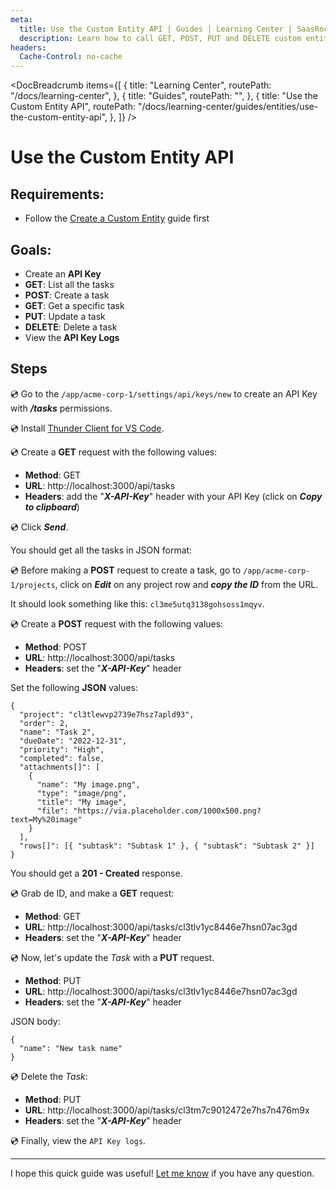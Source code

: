 ```yaml
---
meta:
  title: Use the Custom Entity API | Guides | Learning Center | SaasRock
  description: Learn how to call GET, POST, PUT and DELETE custom entity API methods
headers:
  Cache-Control: no-cache
---
```



<DocBreadcrumb
  items={[
    {
      title: "Learning Center",
      routePath: "/docs/learning-center",
    },
    {
      title: "Guides",
      routePath: "",
    },
    {
      title: "Use the Custom Entity API",
      routePath:
        "/docs/learning-center/guides/entities/use-the-custom-entity-api",
    },
  ]}
/>

# Use the Custom Entity API

## Requirements:

- Follow the [Create a Custom Entity](/docs/learning-center/guides/entities/create-a-custom-entity) guide first

## Goals:

- Create an **API Key**
- **GET**: List all the tasks
- **POST**: Create a task
- **GET**: Get a specific task
- **PUT**: Update a task
- **DELETE**: Delete a task
- View the **API Key Logs**

## Steps

💿 Go to the `/app/acme-corp-1/settings/api/keys/new` to create an API Key with _**/tasks**_ permissions.

<DocTutorialImage
  alt="Created API Key"
  src="https://yahooder.sirv.com/saasrock/guides/entities/use-the-custom-entity-api/api-key.png"
/>

💿 Install [Thunder Client for VS Code](https://www.thunderclient.com/).

💿 Create a **GET** request with the following values:

- **Method**: GET
- **URL**: http://localhost:3000/api/tasks
- **Headers**: add the "_**X-API-Key**_" header with your API Key (click on _**Copy to clipboard**_)

💿 Click _**Send**_.

You should get all the tasks in JSON format:

<DocTutorialImage
  alt="GET - List all tasks"
  src="https://yahooder.sirv.com/saasrock/guides/entities/use-the-custom-entity-api/get-tasks.png"
/>

💿 Before making a **POST** request to create a task, go to `/app/acme-corp-1/projects`, click on _**Edit**_ on any project row and **_copy the ID_** from the URL.

It should look something like this: `cl3me5utq3138gohsoss1mqyv`.

💿 Create a **POST** request with the following values:

- **Method**: POST
- **URL**: http://localhost:3000/api/tasks
- **Headers**: set the "_**X-API-Key**_" header

Set the following **JSON** values:

```
{
  "project": "cl3tlewvp2739e7hsz7apld93",
  "order": 2,
  "name": "Task 2",
  "dueDate": "2022-12-31",
  "priority": "High",
  "completed": false,
  "attachments[]": [
    {
      "name": "My image.png",
      "type": "image/png",
      "title": "My image",
      "file": "https://via.placeholder.com/1000x500.png?text=My%20image"
    }
  ],
  "rows[]": [{ "subtask": "Subtask 1" }, { "subtask": "Subtask 2" }]
}
```

You should get a **201 - Created** response.

<DocTutorialImage
  alt="POST - Create task"
  src="https://yahooder.sirv.com/saasrock/guides/entities/use-the-custom-entity-api/post-task.png"
/>

💿 Grab de ID, and make a **GET** request:

- **Method**: GET
- **URL**: http://localhost:3000/api/tasks/cl3tlv1yc8446e7hsn07ac3gd
- **Headers**: set the "_**X-API-Key**_" header

<DocTutorialImage
  alt="PUT - Get task"
  src="https://yahooder.sirv.com/saasrock/guides/entities/use-the-custom-entity-api/get-task.png"
/>

💿 Now, let's update the _Task_ with a **PUT** request.

- **Method**: PUT
- **URL**: http://localhost:3000/api/tasks/cl3tlv1yc8446e7hsn07ac3gd
- **Headers**: set the "_**X-API-Key**_" header

JSON body:

```
{
  "name": "New task name"
}
```

<DocTutorialImage
  alt="PUT - Update task"
  src="https://yahooder.sirv.com/saasrock/guides/entities/use-the-custom-entity-api/put-task.png"
/>

💿 Delete the _Task_:

- **Method**: PUT
- **URL**: http://localhost:3000/api/tasks/cl3tm7c9012472e7hs7n476m9x
- **Headers**: set the "_**X-API-Key**_" header

<DocTutorialImage
  alt="DELETE - Delete task"
  src="https://yahooder.sirv.com/saasrock/guides/entities/use-the-custom-entity-api/delete-task.png"
/>

💿 Finally, view the `API Key logs`.

<DocTutorialImage
  alt="API Key Logs"
  src="https://yahooder.sirv.com/saasrock/guides/entities/use-the-custom-entity-api/api-key-logs.png"
/>

---

I hope this quick guide was useful! [Let me know](/docs/community) if you have any question.
